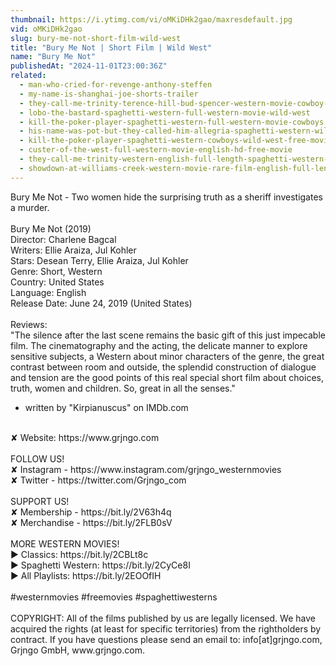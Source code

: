 ```yaml
---
thumbnail: https://i.ytimg.com/vi/oMKiDHk2gao/maxresdefault.jpg
vid: oMKiDHk2gao
slug: bury-me-not-short-film-wild-west
title: "Bury Me Not | Short Film | Wild West"
name: "Bury Me Not"
publishedAt: "2024-11-01T23:00:36Z"
related:
  - man-who-cried-for-revenge-anthony-steffen
  - my-name-is-shanghai-joe-shorts-trailer
  - they-call-me-trinity-terence-hill-bud-spencer-western-movie-cowboy-film
  - lobo-the-bastard-spaghetti-western-full-western-movie-wild-west
  - kill-the-poker-player-spaghetti-western-full-western-movie-cowboys
  - his-name-was-pot-but-they-called-him-allegria-spaghetti-western-wild-west-film-full-movie
  - kill-the-poker-player-spaghetti-western-cowboys-wild-west-free-movie-western-movies
  - custer-of-the-west-full-western-movie-english-hd-free-movie
  - they-call-me-trinity-western-english-full-length-spaghetti-western-film-full-movie
  - showdown-at-williams-creek-western-movie-rare-film-english-full-length-free-youtube-movies
---
```


Bury Me Not - Two women hide the surprising truth as a sheriff investigates a murder.<br />
<br />
Bury Me Not (2019)<br />
Director: Charlene Bagcal<br />
Writers: Ellie Araiza, Jul Kohler<br />
Stars: Desean Terry, Ellie Araiza, Jul Kohler<br />
Genre: Short, Western<br />
Country: United States<br />
Language: English<br />
Release Date: June 24, 2019 (United States)<br />
<br />
Reviews:<br />
"The silence after the last scene remains the basic gift of this just impecable film. The cinematography and the acting, the delicate manner to explore sensitive subjects, a Western about minor characters of the genre, the great contrast between room and outside, the splendid construction of dialogue and tension are the good points of this real special short film about choices, truth, women and children. So, great in all the senses."<br />
- written by "Kirpianuscus" on IMDb.com<br />
<br />
✘ Website: https://www.grjngo.com<br />
<br />
FOLLOW US!<br />
✘ Instagram - https://www.instagram.com/grjngo_westernmovies<br />
✘ Twitter - https://twitter.com/Grjngo_com<br />
<br />
SUPPORT US!<br />
✘ Membership - https://bit.ly/2V63h4q<br />
✘ Merchandise - https://bit.ly/2FLB0sV<br />
<br />
MORE WESTERN MOVIES! <br />
► Classics: https://bit.ly/2CBLt8c <br />
► Spaghetti Western: https://bit.ly/2CyCe8I <br />
► All Playlists: https://bit.ly/2EOOfIH <br />
<br />
#westernmovies #freemovies #spaghettiwesterns<br />
<br />
COPYRIGHT: All of the films published by us are legally licensed. We have acquired the rights (at least for specific territories) from the rightholders by contract. If you have questions please send an email to: info[at]grjngo.com, Grjngo GmbH, www.grjngo.com.
